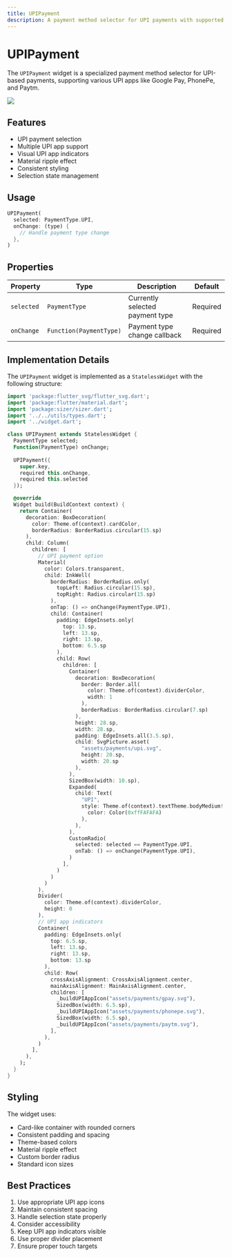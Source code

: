 ```yaml
---
title: UPIPayment
description: A payment method selector for UPI payments with supported UPI apps
---
```



# UPIPayment

The `UPIPayment` widget is a specialized payment method selector for UPI-based payments, supporting various UPI apps like Google Pay, PhonePe, and Paytm.

![](./images/paymentupi.png)

## Features

- UPI payment selection
- Multiple UPI app support
- Visual UPI app indicators
- Material ripple effect
- Consistent styling
- Selection state management

## Usage

```dart
UPIPayment(
  selected: PaymentType.UPI,
  onChange: (type) {
    // Handle payment type change
  },
)
```

## Properties

| Property | Type | Description | Default |
|----------|------|-------------|---------|
| `selected` | `PaymentType` | Currently selected payment type | Required |
| `onChange` | `Function(PaymentType)` | Payment type change callback | Required |

## Implementation Details

The `UPIPayment` widget is implemented as a `StatelessWidget` with the following structure:

```dart
import 'package:flutter_svg/flutter_svg.dart';
import 'package:flutter/material.dart';
import 'package:sizer/sizer.dart';
import '../../utils/types.dart';
import '../widget.dart';

class UPIPayment extends StatelessWidget {
  PaymentType selected;
  Function(PaymentType) onChange;
  
  UPIPayment({
    super.key, 
    required this.onChange, 
    required this.selected 
  });

  @override
  Widget build(BuildContext context) {
    return Container(
      decoration: BoxDecoration(
        color: Theme.of(context).cardColor,
        borderRadius: BorderRadius.circular(15.sp)
      ),
      child: Column(
        children: [
          // UPI payment option
          Material(
            color: Colors.transparent,
            child: InkWell(
              borderRadius: BorderRadius.only(
                topLeft: Radius.circular(15.sp), 
                topRight: Radius.circular(15.sp)
              ),
              onTap: () => onChange(PaymentType.UPI),
              child: Container(
                padding: EdgeInsets.only(
                  top: 13.sp, 
                  left: 13.sp, 
                  right: 13.sp, 
                  bottom: 6.5.sp
                ),
                child: Row(
                  children: [
                    Container(
                      decoration: BoxDecoration(
                        border: Border.all(
                          color: Theme.of(context).dividerColor, 
                          width: 1
                        ),
                        borderRadius: BorderRadius.circular(7.sp)
                      ),
                      height: 28.sp,
                      width: 28.sp,
                      padding: EdgeInsets.all(3.5.sp),
                      child: SvgPicture.asset(
                        "assets/payments/upi.svg",
                        height: 20.sp, 
                        width: 20.sp
                      ),
                    ),
                    SizedBox(width: 10.sp),
                    Expanded(
                      child: Text(
                        "UPI",
                        style: Theme.of(context).textTheme.bodyMedium!.copyWith(
                          color: Color(0xffFAFAFA)
                        ),
                      ),
                    ),
                    CustomRadio(
                      selected: selected == PaymentType.UPI,
                      onTab: () => onChange(PaymentType.UPI),
                    )
                  ],
                )
              )
            )
          ),
          Divider(
            color: Theme.of(context).dividerColor, 
            height: 0
          ),
          // UPI app indicators
          Container(
            padding: EdgeInsets.only(
              top: 6.5.sp, 
              left: 13.sp, 
              right: 13.sp, 
              bottom: 13.sp
            ),
            child: Row(
              crossAxisAlignment: CrossAxisAlignment.center,
              mainAxisAlignment: MainAxisAlignment.center,
              children: [
                _buildUPIAppIcon("assets/payments/gpay.svg"),
                SizedBox(width: 6.5.sp),
                _buildUPIAppIcon("assets/payments/phonepe.svg"),
                SizedBox(width: 6.5.sp),
                _buildUPIAppIcon("assets/payments/paytm.svg"),
              ],
            ),
          )
        ],
      ),
    );
  }
}
```

## Styling

The widget uses:
- Card-like container with rounded corners
- Consistent padding and spacing
- Theme-based colors
- Material ripple effect
- Custom border radius
- Standard icon sizes

## Best Practices

1. Use appropriate UPI app icons
2. Maintain consistent spacing
3. Handle selection state properly
4. Consider accessibility
5. Keep UPI app indicators visible
6. Use proper divider placement
7. Ensure proper touch targets 